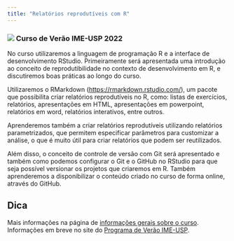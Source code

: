 ```yaml
---
title: "Relatórios reprodutíveis com R"
---
```


<h3> ![](https://www.ime.usp.br/verao/assets/images/logo_verao.png){fig-align="center"} Curso de Verão IME-USP 2022 </h3>



 No curso utilizaremos a linguagem de programação R e a interface de desenvolvimento RStudio. Primeiramente será apresentada uma introdução ao conceito de reprodutibilidade no contexto de desenvolvimento em R, e discutiremos boas práticas ao longo do curso. 
 
Utilizaremos o RMarkdown (<https://rmarkdown.rstudio.com/>), um pacote que possibilita criar relatórios reprodutíveis no R, como: listas de exercícios, relatórios, apresentações em HTML, apresentações em powerpoint, relatórios em word, relatórios interativos, entre outros. 

Aprenderemos também a criar relatórios reprodutíveis utilizando relatórios parametrizados, que permitem especificar parâmetros para customizar a análise, o que é muito útil para criar relatórios que podem ser reutilizados. 

Além disso, o conceito de controle de versão com Git será apresentado e também como podemos configurar o Git e o GitHub no RStudio para que seja possível versionar os projetos que criaremos em R. Também aprenderemos a disponibilizar o conteúdo criado no curso de forma online, através do GitHub.


:::{.callout-tip}
## Dica
Mais informações na página de [informações gerais sobre o curso](informacoes-gerais.qmd). Informações em breve no site do [Programa de Verão IME-USP](https://www.ime.usp.br/~verao/).
:::
